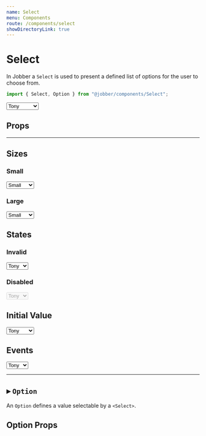 ```yaml
---
name: Select
menu: Components
route: /components/select
showDirectoryLink: true
---
```



# Select

<ComponentStatus stage="ready" responsive="yes" accessible="yes" />

In Jobber a `Select` is used to present a defined list of options for the user
to choose from.

```ts
import { Select, Option } from "@jobber/components/Select";
```

<Playground>
  <Select placeholder="My best friend">
    <Option value="tony">Tony</Option>
    <Option value="quincy">Quincy</Option>
    <Option value="peppa">Peppa Pig</Option>
  </Select>
</Playground>

## Props

<Props of={Select} />

---

## Sizes

### Small

<Playground>
  <Select size="small">
    <Option value="">Small</Option>
    <Option value="sad" disabled>
      Tony
    </Option>
    <Option value="old">Steve</Option>
    <Option value="splat">Natasha</Option>
  </Select>
</Playground>

### Large

<Playground>
  <Select size="large">
    <Option value="">Small</Option>
    <Option value="sad" disabled>
      Tony
    </Option>
    <Option value="old">Steve</Option>
    <Option value="splat">Natasha</Option>
  </Select>
</Playground>

## States

### Invalid

<Playground>
  <Select size="large" invalid={true}>
    <Option value="sad">Tony</Option>
    <Option value="old">Steve</Option>
  </Select>
</Playground>

### Disabled

<Playground>
  <Select size="large" disabled={true}>
    <Option value="sad">Tony</Option>
    <Option value="old">Steve</Option>
  </Select>
</Playground>

## Initial Value

<Playground>
  <Select defaultValue="yoink">
    <Option value="sad">Tony</Option>
    <Option value="old">Steve</Option>
    <Option value="splat">Natasha</Option>
    <Option value="yoink">Vision</Option>
  </Select>
</Playground>

## Events

<Playground>
  <Select onChange={x => console.log(x)}>
    <Option value="sad">Tony</Option>
    <Option value="old">Steve</Option>
  </Select>
</Playground>

---

## ▸ `Option`

An `Option` defines a value selectable by a `<Select>`.

## Option Props

<Props of={Option} />
